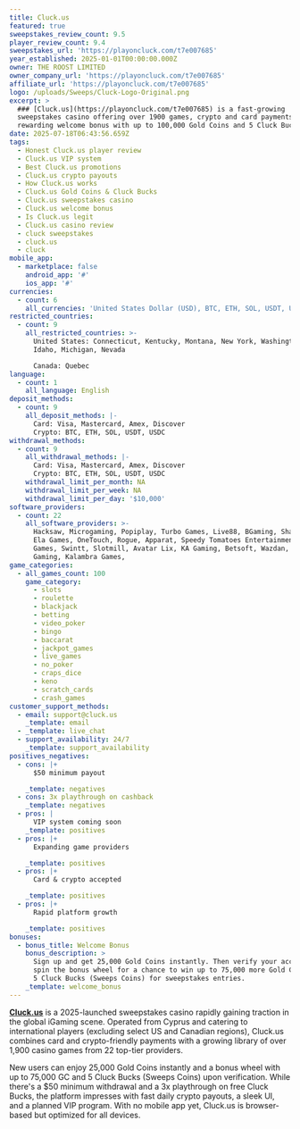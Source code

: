 ```yaml
---
title: Cluck.us
featured: true
sweepstakes_review_count: 9.5
player_review_count: 9.4
sweepstakes_url: 'https://playoncluck.com/t7e007685'
year_established: 2025-01-01T00:00:00.000Z
owner: THE ROOST LIMITED
owner_company_url: 'https://playoncluck.com/t7e007685'
affiliate_url: 'https://playoncluck.com/t7e007685'
logo: /uploads/Sweeps/Cluck-Logo-Original.png
excerpt: >
  ### [Cluck.us](https://playoncluck.com/t7e007685) is a fast-growing
  sweepstakes casino offering over 1900 games, crypto and card payments, and a
  rewarding welcome bonus with up to 100,000 Gold Coins and 5 Cluck Bucks.
date: 2025-07-18T06:43:56.659Z
tags:
  - Honest Cluck.us player review
  - Cluck.us VIP system
  - Best Cluck.us promotions
  - Cluck.us crypto payouts
  - How Cluck.us works
  - Cluck.us Gold Coins & Cluck Bucks
  - Cluck.us sweepstakes casino
  - Cluck.us welcome bonus
  - Is Cluck.us legit
  - Cluck.us casino review
  - cluck sweepstakes
  - cluck.us
  - cluck
mobile_app:
  - marketplace: false
    android_app: '#'
    ios_app: '#'
currencies:
  - count: 6
    all_currencies: 'United States Dollar (USD), BTC, ETH, SOL, USDT, USDC'
restricted_countries:
  - count: 9
    all_restricted_countries: >-
      United States: Connecticut, Kentucky, Montana, New York, Washington,
      Idaho, Michigan, Nevada

      Canada: Quebec
language:
  - count: 1
    all_language: English
deposit_methods:
  - count: 9
    all_deposit_methods: |-
      Card: Visa, Mastercard, Amex, Discover
      Crypto: BTC, ETH, SOL, USDT, USDC
withdrawal_methods:
  - count: 9
    all_withdrawal_methods: |-
      Card: Visa, Mastercard, Amex, Discover
      Crypto: BTC, ETH, SOL, USDT, USDC
    withdrawal_limit_per_month: NA
    withdrawal_limit_per_week: NA
    withdrawal_limit_per_day: '$10,000'
software_providers:
  - count: 22
    all_software_providers: >-
      Hacksaw, Microgaming, Popiplay, Turbo Games, Live88, BGaming, Shady Lady,
      Ela Games, OneTouch, Rogue, Apparat, Speedy Tomatoes Entertainment, N2, G.
      Games, Swintt, Slotmill, Avatar Lix, KA Gaming, Betsoft, Wazdan, Vivo
      Gaming, Kalambra Games,
game_categories:
  - all_games_count: 100
    game_category:
      - slots
      - roulette
      - blackjack
      - betting
      - video_poker
      - bingo
      - baccarat
      - jackpot_games
      - live_games
      - no_poker
      - craps_dice
      - keno
      - scratch_cards
      - crash_games
customer_support_methods:
  - email: support@cluck.us
    _template: email
  - _template: live_chat
  - support_availability: 24/7
    _template: support_availability
positives_negatives:
  - cons: |+
      $50 minimum payout

    _template: negatives
  - cons: 3x playthrough on cashback
    _template: negatives
  - pros: |
      VIP system coming soon
    _template: positives
  - pros: |+
      Expanding game providers

    _template: positives
  - pros: |+
      Card & crypto accepted

    _template: positives
  - pros: |+
      Rapid platform growth

    _template: positives
bonuses:
  - bonus_title: Welcome Bonus
    bonus_description: >
      Sign up and get 25,000 Gold Coins instantly. Then verify your account to
      spin the bonus wheel for a chance to win up to 75,000 more Gold Coins plus
      5 Cluck Bucks (Sweeps Coins) for sweepstakes entries.
    _template: welcome_bonus
---
```


**[Cluck.us](https://playoncluck.com/t7e007685)** is a 2025-launched sweepstakes casino rapidly gaining traction in the global iGaming scene. Operated from Cyprus and catering to international players (excluding select US and Canadian regions), Cluck.us combines card and crypto-friendly payments with a growing library of over 1,900 casino games from 22 top-tier providers.

New users can enjoy 25,000 Gold Coins instantly and a bonus wheel with up to 75,000 GC and 5 Cluck Bucks (Sweeps Coins) upon verification. While there's a $50 minimum withdrawal and a 3x playthrough on free Cluck Bucks, the platform impresses with fast daily crypto payouts, a sleek UI, and a planned VIP program. With no mobile app yet, Cluck.us is browser-based but optimized for all devices.
